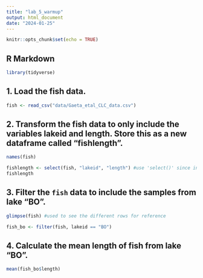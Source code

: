 ```yaml
---
title: "lab_5_warmup"
output: html_document
date: "2024-01-25"
---
```


```r
knitr::opts_chunk$set(echo = TRUE)
```

## R Markdown

```r
library(tidyverse)
```


## 1. Load the fish data. 

```r
fish <- read_csv("data/Gaeta_etal_CLC_data.csv")
```


## 2. Transform the fish data to only include the variables lakeid and length.  Store this as a new dataframe called "fishlength". 

```r
names(fish)
```


```r
fishlength <- select(fish, "lakeid", "length") #use 'select()' since involves variables/columns
fishlength
```


## 3. Filter the `fish` data to include the samples from lake "BO".  

```r
glimpse(fish) #used to see the different rows for reference
```


```r
fish_bo <- filter(fish, lakeid == "BO")
```


## 4. Calculate the mean length of fish from lake "BO".  

```r
mean(fish_bo$length)
```


